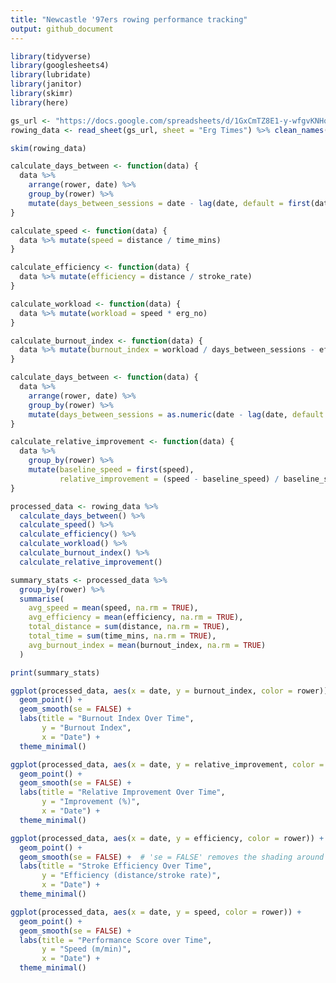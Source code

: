 ```yaml
---
title: "Newcastle '97ers rowing performance tracking"
output: github_document
---
```



```r
library(tidyverse)
library(googlesheets4)
library(lubridate)
library(janitor)
library(skimr)
library(here)

gs_url <- "https://docs.google.com/spreadsheets/d/1GxCmTZ8E1-y-wfgvKNHqYh4cazBaKz2s1CS8alvqQ-Q/edit#gid=935753699"
rowing_data <- read_sheet(gs_url, sheet = "Erg Times") %>% clean_names()

skim(rowing_data)
```

```r
calculate_days_between <- function(data) {
  data %>%
    arrange(rower, date) %>%
    group_by(rower) %>%
    mutate(days_between_sessions = date - lag(date, default = first(date)))
}

calculate_speed <- function(data) {
  data %>% mutate(speed = distance / time_mins)
}

calculate_efficiency <- function(data) {
  data %>% mutate(efficiency = distance / stroke_rate)
}

calculate_workload <- function(data) {
  data %>% mutate(workload = speed * erg_no)
}

calculate_burnout_index <- function(data) {
  data %>% mutate(burnout_index = workload / days_between_sessions - efficiency)
}

calculate_days_between <- function(data) {
  data %>%
    arrange(rower, date) %>%
    group_by(rower) %>%
    mutate(days_between_sessions = as.numeric(date - lag(date, default = first(date))))
}

calculate_relative_improvement <- function(data) {
  data %>%
    group_by(rower) %>%
    mutate(baseline_speed = first(speed),
           relative_improvement = (speed - baseline_speed) / baseline_speed * 100)
}

processed_data <- rowing_data %>%
  calculate_days_between() %>%
  calculate_speed() %>%
  calculate_efficiency() %>%
  calculate_workload() %>%
  calculate_burnout_index() %>%
  calculate_relative_improvement()

summary_stats <- processed_data %>%
  group_by(rower) %>%
  summarise(
    avg_speed = mean(speed, na.rm = TRUE),
    avg_efficiency = mean(efficiency, na.rm = TRUE),
    total_distance = sum(distance, na.rm = TRUE),
    total_time = sum(time_mins, na.rm = TRUE),
    avg_burnout_index = mean(burnout_index, na.rm = TRUE)
  )

print(summary_stats)
```

```r
ggplot(processed_data, aes(x = date, y = burnout_index, color = rower)) +
  geom_point() +
  geom_smooth(se = FALSE) +
  labs(title = "Burnout Index Over Time",
       y = "Burnout Index",
       x = "Date") +
  theme_minimal()
```


```r
ggplot(processed_data, aes(x = date, y = relative_improvement, color = rower)) +
  geom_point() +
  geom_smooth(se = FALSE) +
  labs(title = "Relative Improvement Over Time",
       y = "Improvement (%)",
       x = "Date") +
  theme_minimal()
```


```r
ggplot(processed_data, aes(x = date, y = efficiency, color = rower)) +
  geom_point() +
  geom_smooth(se = FALSE) +  # 'se = FALSE' removes the shading around the trend line.
  labs(title = "Stroke Efficiency Over Time",
       y = "Efficiency (distance/stroke rate)",
       x = "Date") +
  theme_minimal()

```

```r
ggplot(processed_data, aes(x = date, y = speed, color = rower)) +
  geom_point() +
  geom_smooth(se = FALSE) +
  labs(title = "Performance Score over Time",
       y = "Speed (m/min)",
       x = "Date") +
  theme_minimal()
```

